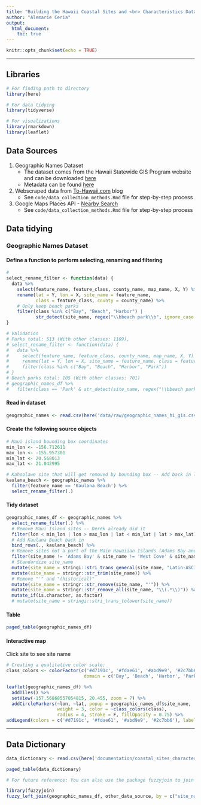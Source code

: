 ```yaml
---
title: "Building the Hawaii Coastal Sites and <br> Characteristics Dataset"
author: "Alemarie Ceria"
output: 
  html_document:
    toc: true
---
```


<style type="text/css">

h1.title {
  font-size: 38px;
  color: Black;
  font-weight:bold;
  text-align: center;
}
h4.author { /* Header 4 - and the author and data headers use this too  */
    font-size: 18px;
  color: Black;
  text-align: center;
}
h4.date { /* Header 4 - and the author and data headers use this too  */
  font-size: 18px;
  color: Black;
  text-align: center;
}
</style>

```r
knitr::opts_chunk$set(echo = TRUE)
```

***

## Libraries

```r
# For finding path to directory
library(here)

# For data tidying
library(tidyverse)

# For visualizations
library(rmarkdown)
library(leaflet)
```

## Data Sources

1. Geographic Names Dataset
    - The dataset comes from the Hawaii Statewide GIS Program website and can be downloaded [here](https://geoportal.hawaii.gov/datasets/HiStateGIS::gnis-geographic-names/about) 
    - Metadata can be found [here](https://files.hawaii.gov/dbedt/op/gis/data/geonames.pdf)
2. Webscraped data from [To-Hawaii.com](https://www.to-hawaii.com/maui/beaches/) blog
    - See `code/data_collection_methods.Rmd` file for step-by-step process
3. Google Maps Places API - [Nearby Search](https://developers.google.com/maps/documentation/places/web-service/search-nearby)
    - See `code/data_collection_methods.Rmd` file for step-by-step process

## Data tidying

### Geographic Names Dataset

#### Define a function to perform selecting, renaming and filtering

```r
# 
select_rename_filter <- function(data) {
  data %>%
    select(feature_name, feature_class, county_name, map_name, X, Y) %>%
    rename(lat = Y, lon = X, site_name = feature_name, 
           class = feature_class, county = county_name) %>%
    # Only keep beach parks
    filter(class %in% c("Bay", "Beach", "Harbor") |
           str_detect(site_name, regex("\\bbeach park\\b", ignore_case = TRUE)))
}

# Validation
# Parks total: 513 (With other classes: 1109),
# select_rename_filter <- function(data) {
#   data %>%
#     select(feature_name, feature_class, county_name, map_name, X, Y) %>%
#     rename(lat = Y, lon = X, site_name = feature_name, class = feature_class) %>%
#     filter(class %in% c("Bay", "Beach", "Harbor", "Park"))
# }
# Beach parks total: 105 (With other classes: 701)
# geographic_names_df %>%
#   filter(class == 'Park' & str_detect(site_name, regex("\\bbeach park\\b", ignore_case = TRUE)))
```

#### Read in dataset

```r
geographic_names <- read.csv(here('data/raw/geographic_names_hi_gis.csv'))
```

#### Create the following source objects

```r
# Maui island bounding box coordinates
min_lon <- -156.712611
max_lon <- -155.957301
min_lat <- 20.568013
max_lat <- 21.042995

# Kahoolawe site that will get removed by bounding box -- Add back in later
kaulana_beach <- geographic_names %>% 
  filter(feature_name == 'Kaulana Beach') %>% 
  select_rename_filter(.)
```

#### Tidy dataset

```r
geographic_names_df <- geographic_names %>% 
  select_rename_filter(.) %>%
  # Remove Maui Island sites -- Derek already did it
  filter(lon < min_lon | lon > max_lon | lat < min_lat | lat > max_lat) %>% 
  # Add Kaulana Beach back in
  bind_rows(., kaulana_beach) %>% 
  # Remove sites not a part of the Main Hawaiian Islands (Adams Bay and West Cove)
  filter(site_name != 'Adams Bay' & site_name != 'West Cove' & site_name != 'Shark Bay') %>%
  # Standardize site_name
  mutate(site_name = stringi::stri_trans_general(site_name, "Latin-ASCII")) %>%
  mutate(site_name = stringr::str_trim(site_name)) %>% 
  # Remove "'" and "(historical)"
  mutate(site_name = stringr::str_remove(site_name, "'")) %>%
  mutate(site_name = stringr::str_remove_all(site_name, "\\(.*\\)")) %>% 
  mutate_if(is.character, as.factor)
  # mutate(site_name = stringi::stri_trans_tolower(site_name))
```

#### Table

```r
paged_table(geographic_names_df)
```

#### Interactive map

Click site to see site name 

```r
# Creating a qualitative color scale:
class_colors <- colorFactor(c('#d7191c', '#fdae61', '#abd9e9', '#2c7bb6'),
                             domain = c('Bay', 'Beach', 'Harbor', 'Park'))

leaflet(geographic_names_df) %>% 
  addTiles() %>%
  setView(-157.56868557054815, 20.455, zoom = 7) %>%
  addCircleMarkers(~lon, ~lat, popup = geographic_names_df$site_name, 
                   weight = 3, color = ~class_colors(class), 
                   radius = 4, stroke = F, fillOpacity = 0.75) %>% 
addLegend(colors = c('#d7191c', '#fdae61', '#abd9e9', '#2c7bb6'), labels=c('Bay', 'Beach', 'Harbor', 'Park'), "bottomleft", title="Class", opacity = 0.9)
```

***

## Data Dictionary

```r
data_dictionary <- read.csv(here('documentation/coastal_sites_characteristics_data_dictionary.csv'))

paged_table(data_dictionary)
```

```r
# For future reference: You can also use the package fuzzyjoin to join the datasets based on approximate matching of site name

library(fuzzyjoin)
fuzzy_left_join(geographic_names_df, other_data_source, by = c("site_name" = "site_name"), match_fun = list(`==`, stringdist_inner_join))
```

